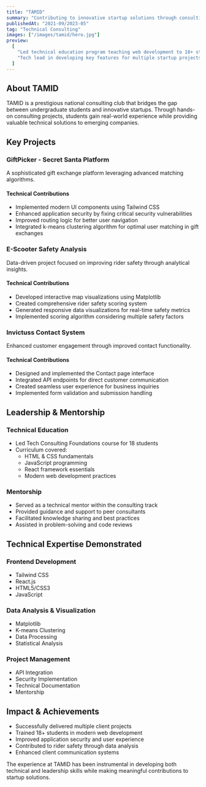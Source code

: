 ```yaml
---
title: "TAMID"
summary: "Contributing to innovative startup solutions through consulting and technical leadership"
publishedAt: "2021-09/2023-05"
tag: "Technical Consulting"
images: ["/images/tamid/hero.jpg"]
preview:
  [
    "Led technical education program teaching web development to 18+ students",
    "Tech lead in developing key features for multiple startup projects including GiftPicker platform",
  ]
---
```


## About TAMID

TAMID is a prestigious national consulting club that bridges the gap between undergraduate students and innovative startups. Through hands-on consulting projects, students gain real-world experience while providing valuable technical solutions to emerging companies.

## Key Projects

### GiftPicker - Secret Santa Platform

A sophisticated gift exchange platform leveraging advanced matching algorithms.

#### Technical Contributions

- Implemented modern UI components using Tailwind CSS
- Enhanced application security by fixing critical security vulnerabilities
- Improved routing logic for better user navigation
- Integrated k-means clustering algorithm for optimal user matching in gift exchanges

### E-Scooter Safety Analysis

Data-driven project focused on improving rider safety through analytical insights.

#### Technical Contributions

- Developed interactive map visualizations using Matplotlib
- Created comprehensive rider safety scoring system
- Generated responsive data visualizations for real-time safety metrics
- Implemented scoring algorithm considering multiple safety factors

### Invictuss Contact System

Enhanced customer engagement through improved contact functionality.

#### Technical Contributions

- Designed and implemented the Contact page interface
- Integrated API endpoints for direct customer communication
- Created seamless user experience for business inquiries
- Implemented form validation and submission handling

## Leadership & Mentorship

### Technical Education

- Led Tech Consulting Foundations course for 18 students
- Curriculum covered:
  - HTML & CSS fundamentals
  - JavaScript programming
  - React framework essentials
  - Modern web development practices

### Mentorship

- Served as a technical mentor within the consulting track
- Provided guidance and support to peer consultants
- Facilitated knowledge sharing and best practices
- Assisted in problem-solving and code reviews

## Technical Expertise Demonstrated

### Frontend Development

- Tailwind CSS
- React.js
- HTML5/CSS3
- JavaScript

### Data Analysis & Visualization

- Matplotlib
- K-means Clustering
- Data Processing
- Statistical Analysis

### Project Management

- API Integration
- Security Implementation
- Technical Documentation
- Mentorship

## Impact & Achievements

- Successfully delivered multiple client projects
- Trained 18+ students in modern web development
- Improved application security and user experience
- Contributed to rider safety through data analysis
- Enhanced client communication systems

The experience at TAMID has been instrumental in developing both technical and leadership skills while making meaningful contributions to startup solutions.
